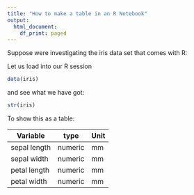 ```yaml
---
title: "How to make a table in an R Notebook"
output:
  html_document:
    df_print: paged
---
```


Suppose were investigating the iris data set that comes with R:

Let us load into our R session

```r
data(iris)
```

and see what we have got:

```r
str(iris)
```

To show this as a table:

Variable|type|Unit
--------|----|----
sepal length | numeric | mm
sepal width | numeric | mm
petal length | numeric | mm
petal width | numeric | mm


